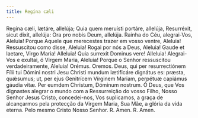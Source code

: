 ```yaml
---
title: Regína cæli
---
```


<div class="grid grid-cols-2 gap-5">
  <span class="text-justify">
    Regína cæli, lætáre, allelúja; Quia quem meruísti portáre, allelúja,
    Resurréxit, sicut dixit, allelúja: Ora pro nobis Deum, allelúja.
  </span>
  <span class="text-justify">
    Rainha do Céu, alegrai-Vos, Aleluia! Porque Aquele que merecestes trazer em
    vosso ventre, Aleluia! Ressuscitou como disse, Aleluia! Rogai por nós a
    Deus, Aleluia!
  </span>
  <span class="text-justify">
    Gaude et laetare, Virgo Maria! Alleluia! Quia surrexit Dominus vere!
    Alleluia!
  </span>
  <span class="text-justify">
    Alegrai-Vos e exultai, ó Virgem Maria, Aleluia! Porque o Senhor ressuscitou
    verdadeiramente, Aleluia!
  </span>
  <span class="text-red-500 text-center">Orémus.</span>
  <span class="text-red-500 text-center">Oremos.</span>
  <span class="text-justify">
    Deus, qui per resurrectiónem Fílii tui Dómini nostri Jesu Christi mundum
    lætificáre dignátus es: præsta, quǽsumus; ut, per ejus Genitrícem Vírginem
    Mariam, perpétuæ capiámus gáudia vitæ. Per eumdem Christum, Dóminum nostrum.
  </span>
  <span class="text-justify">
    Ó Deus, que Vos dignastes alegrar o mundo com a Ressurreição do vosso Filho,
    Nosso Senhor Jesus Cristo, concedei-nos, Vos suplicamos, a graça de
    alcançarmos pela protecção da Virgem Maria, Sua Mãe, a glória da vida
    eterna. Pelo mesmo Cristo Nosso Senhor.
  </span>
  <span class="text-justify">
    <span class="text-red-500">R.</span> Amen.
  </span>
  <span class="text-justify">
    <span class="text-red-500">R.</span> Amen.
  </span>
</div>
